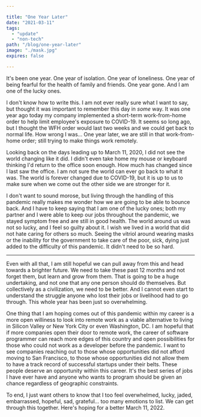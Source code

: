 ```yaml
---

title: "One Year Later"
date: "2021-03-11"
tags:
  - "update"
  - "non-tech"
path: "/blog/one-year-later"
image: "./mask.jpg"
expires: false

---
```



It's been one year. One year of isolation. One year of loneliness. One year of being fearful for the health of
family and friends. One year gone. And I am one of the lucky ones.

I don't know how to write this. I am not ever really sure what I want to say, but thought it was important to remember
this day in _some_ way. It was one year ago today my company implemented a short-term work-from-home order to help
limit employee's exposure
to COVID-19. It seems so long ago, but I thought the WFH order would last two weeks and we could get back to normal
life. How wrong I was... One year later, we are still in that work-from-home order; still trying to make things work
remotely.

Looking back on the days leading up to March 11, 2020, I did not see the world changing like it did. I didn't even
take home my mouse or keyboard thinking I'd return to the office soon enough. How much has changed since I last saw the
office. I am not sure the world can ever go back to what it was. The world is forever changed due to COVID-19, but it
is up to us to make sure when we come out the other side we are stronger for it.

I don't want to sound morose, but living through the handling of this pandemic really makes me wonder how we are going
to be able to bounce back. And I have to keep saying that I am one of the lucky ones; both my partner and I were able
to keep our jobs throughout the pandemic, we stayed symptom free and are still in good health. The world around us was
not so lucky, and I feel so guilty about it. I wish we lived in a world that did not hate caring for others so much.
Seeing the vitriol around wearing masks or the inability for the government to take care of the poor, sick, dying just
added to the difficulty of this pandemic. It didn't need to be so hard.

<hr class="small-hr" />

Even with all that, I am still hopeful we can pull away from this and head towards a brighter future. We need to take
these past 12 months and not forget them, but learn and grow from them. That is going to be a huge undertaking, and not
one that any one person should do themselves. But collectively as a civilization, we need to be better. And I cannot
even start to understand the struggle anyone who lost their jobs or livelihood had to go through. This whole year has
been just so overwhelming.

One thing that I am hoping comes out of this pandemic within my career is a more open williness to look into remote
work as a viable alternative to living in Silicon Valley or New York City or even Washington, DC. I am hopeful that
if more companies open
their door to remote work, the career of software programmer can reach more edges of this country and open possibilities
for those who could not work as a developer before the pandemic. I want to see companies reaching out to those whose
opportunities did not afford moving to San Francisco, to those whose opportunities did not allow them to have a track
record of successful startups under their belts. These people deserve an opportunity within this career. It's the best
series of jobs I have ever have and anyone who wants to program should be given an chance regardless of geographic
constraints.

To end, I just want others to know that I too feel overwhelmed, lucky, jaded, embarrassed, hopeful, sad, grateful...
too many emotions to list. We can get through this together. Here's hoping for a better March 11, 2022.

<Unsplash name="Brian McGowan" url="sushioutlaw" />
